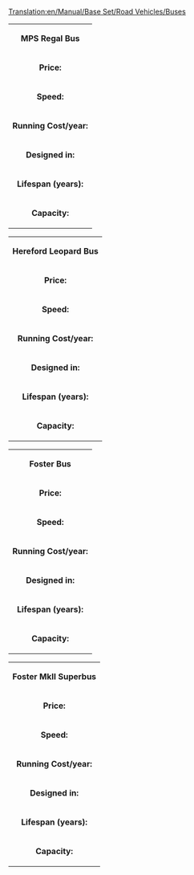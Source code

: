[[Translation:en/Manual/Base Set/Road Vehicles/Buses]]
{|
| colspan=2 align=center| '''MPS Regal Bus'''
|-
| '''Price:'''|| £4,920 ($9,840) 
|-
| '''Speed:''' || 35 mph (56 km/h)
|-
| '''Running Cost/year:'''||£426 ($852)
|-
| '''Designed in:'''||1930
|-
| '''Lifespan (years):'''||12
|-
| '''Capacity:'''||31 passengers
|}

{|
| colspan=2 align=center| '''Hereford Leopard Bus'''
|-
| '''Price:'''|| £5,740 ($11,480) 
|-
| '''Speed:''' || 55 mph (88 km/h)
|-
| '''Running Cost/year:'''||£600 ($1,200)
|-
| '''Designed in:'''||1964
|-
| '''Lifespan (years):'''||15
|-
| '''Capacity:'''||35 passengers
|}

{|
| colspan=2 align=center| '''Foster Bus'''
|-
| '''Price:'''|| £6,150 ($12,300) 
|-
| '''Speed:''' || 70 mph (112 km/h)
|-
| '''Running Cost/year:'''||£834 ($1,668)
|-
| '''Designed in:'''||1986
|-
| '''Lifespan (years):'''||15
|-
| '''Capacity:'''||37 passengers
|}

{|
| colspan=2 align=center| '''Foster MkII Superbus'''
|-
| '''Price:'''|| £6,560 ($13,120) 
|-
| '''Speed:''' || 79 mph (127 km/h)
|-
| '''Running Cost/year:'''||£1,125 ($2,250)
|-
| '''Designed in:'''||2008
|-
| '''Lifespan (years):'''||15
|-
| '''Capacity:'''||40 passengers
|}